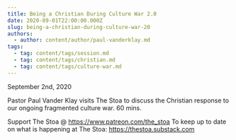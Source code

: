 ```yaml
---
title: Being a Christian During Culture War 2.0
date: 2020-09-01T22:00:00.000Z
slug: being-a-christian-during-culture-war-20
authors:
  - author: content/author/paul-vanderklay.md
tags:
  - tag: content/tags/session.md
  - tag: content/tags/christian.md
  - tag: content/tags/culture-war.md
---
```


September 2nd, 2020

Pastor Paul Vander Klay visits The Stoa to discuss the Christian response to our ongoing fragmented culture war. 60 mins.

Support The Stoa @ https://www.patreon.com/the_stoa
To keep up to date on what is happening at The Stoa: https://thestoa.substack.com
